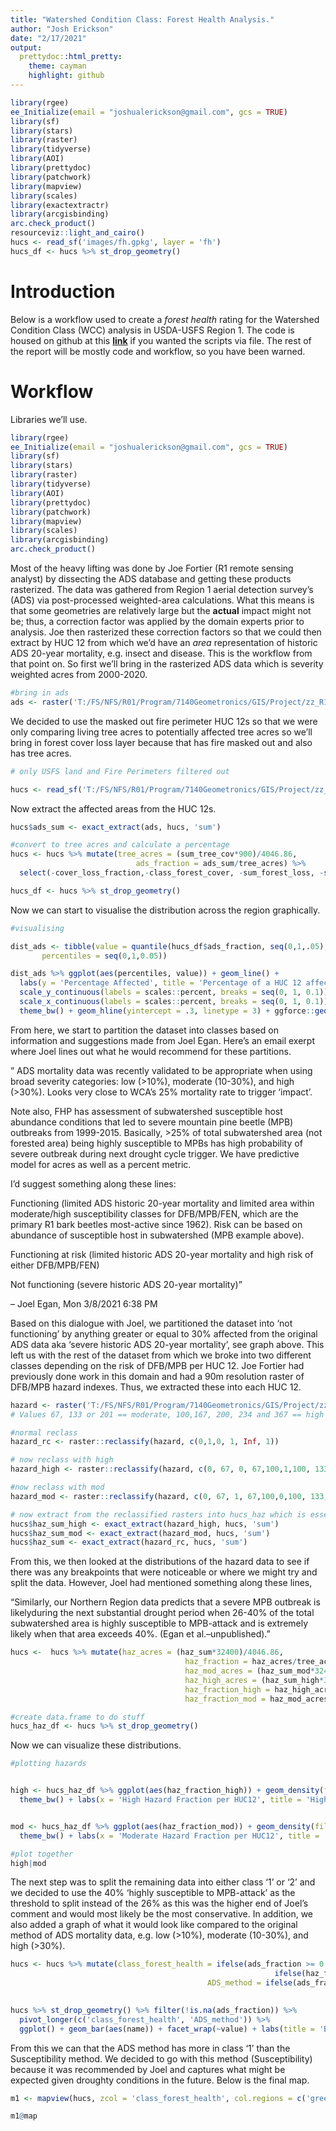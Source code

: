 ```yaml
---
title: "Watershed Condition Class: Forest Health Analysis."
author: "Josh Erickson"
date: "2/17/2021"
output:
  prettydoc::html_pretty:
    theme: cayman
    highlight: github
---
```


```r
library(rgee)
ee_Initialize(email = "joshualerickson@gmail.com", gcs = TRUE)
library(sf)
library(stars)
library(raster)
library(tidyverse)
library(AOI)
library(prettydoc)
library(patchwork)
library(mapview)
library(scales)
library(exactextractr)
library(arcgisbinding)
arc.check_product()
resourceviz::light_and_cairo()
hucs <- read_sf('images/fh.gpkg', layer = 'fh')
hucs_df <- hucs %>% st_drop_geometry()
```

# Introduction  

Below is a workflow used to create a *forest health* rating for the Watershed Condition Class (WCC) analysis in USDA-USFS Region 1. The code is housed on github at this [<b>link</b>](https://github.com/joshualerickson/insects_and_disease) if you wanted the scripts via file. The rest of the report will be mostly code and workflow, so you have been warned.


# Workflow

Libraries we'll use.
```r
library(rgee)
ee_Initialize(email = "joshualerickson@gmail.com", gcs = TRUE)
library(sf)
library(stars)
library(raster)
library(tidyverse)
library(AOI)
library(prettydoc)
library(patchwork)
library(mapview)
library(scales)
library(arcgisbinding)
arc.check_product()
```

Most of the heavy lifting was done by Joe Fortier (R1 remote sensing analyst) by dissecting the ADS database and getting these products rasterized. The data was gathered from Region 1 aerial detection survey's (ADS) via post-processed weighted-area calculations. What this means is that some geometries are relatively large but the **actual** impact might not be; thus, a correction factor was applied by the domain experts prior to analysis. Joe then rasterized these correction factors so that we could then extract by HUC 12 from which we'd have an *area* representation of historic ADS 20-year mortality, e.g. insect and disease. This is the workflow from that point on. So first we'll bring in the rasterized ADS data which is severity weighted acres from 2000-2020.

```r
#bring in ads
ads <- raster('T:/FS/NFS/R01/Program/7140Geometronics/GIS/Project/zz_R1WCC_Jan2021/Workspace/jfortier/ADS_2000_2020_SeverityWeightedAcres.tif')


```

We decided to use the masked out fire perimeter HUC 12s so that we were only comparing living tree acres to potentially affected tree acres so we'll bring in forest cover loss layer because that has fire masked out and also has tree acres.

```r
# only USFS land and Fire Perimeters filtered out

hucs <- read_sf('T:/FS/NFS/R01/Program/7140Geometronics/GIS/Project/zz_R1WCC_Jan2021/Data/Josh/josh_wcc.gdb', layer = 'forest_cover_analysis')

```

Now extract the affected areas from the HUC 12s.

```r

hucs$ads_sum <- exact_extract(ads, hucs, 'sum')

#convert to tree acres and calculate a percentage
hucs <- hucs %>% mutate(tree_acres = (sum_tree_cov*900)/4046.86,
                            ads_fraction = ads_sum/tree_acres) %>% 
  select(-cover_loss_fraction,-class_forest_cover, -sum_forest_loss, -sum_tree_cov)

hucs_df <- hucs %>% st_drop_geometry()
```

Now we can start to visualise the distribution across the region graphically.

```r
#visualising

dist_ads <- tibble(value = quantile(hucs_df$ads_fraction, seq(0,1,.05), na.rm = T),
       percentiles = seq(0,1,0.05))

dist_ads %>% ggplot(aes(percentiles, value)) + geom_line() +
  labs(y = 'Percentage Affected', title = 'Percentage of a HUC 12 affected by Insects and Disease', subtitle = 'Compared with percentiles') +
  scale_y_continuous(labels = scales::percent, breaks = seq(0, 1, 0.1)) +
  scale_x_continuous(labels = scales::percent, breaks = seq(0, 1, 0.1)) +
  theme_bw() + geom_hline(yintercept = .3, linetype = 3) + ggforce::geom_mark_hull(aes(.95,.3, description = 'This intersection shows that 95% of the HUC 12s are below a 30% affected value' ))
```

From here, we start to partition the dataset into classes based on information and suggestions made from Joel Egan. Here's an email exerpt where Joel lines out what he would recommend for these partitions.

"
ADS mortality data was recently validated to be appropriate when using broad severity categories:  low (>10%), moderate (10-30%), and high (>30%).  Looks very close to WCA’s 25% mortality rate to trigger ‘impact’.

Note also, FHP has assessment of subwatershed susceptible host abundance conditions that led to severe mountain pine beetle (MPB) outbreaks from 1999-2015.  Basically, >25% of total subwatershed area (not forested area) being highly susceptible to MPBs has high probability of severe outbreak during next drought cycle trigger. We have predictive model for acres as well as a percent metric. 

I’d suggest something along these lines:  

Functioning (limited ADS historic 20-year mortality and limited area within moderate/high susceptibility classes for DFB/MPB/FEN, which are the primary R1 bark beetles most-active since 1962).  Risk can be based on abundance of susceptible host in subwatershed (MPB example above). 

Functioning at risk (limited historic ADS 20-year mortality and high risk of either DFB/MPB/FEN)

Not functioning (severe historic ADS 20-year mortality)"

-- Joel Egan, Mon 3/8/2021 6:38 PM

Based on this dialogue with Joel, we partitioned the dataset into 'not functioning' by anything greater or equal to 30% affected from the original ADS data aka 'severe historic ADS 20-year mortality', see graph above. This left us with the rest of the dataset from which we broke into two different classes depending on the risk of DFB/MPB per HUC 12. Joe Fortier had previously done work in this domain and had a 90m resolution raster of DFB/MPB hazard indexes. Thus, we extracted these into each HUC 12.

```r
hazard <- raster('T:/FS/NFS/R01/Program/7140Geometronics/GIS/Project/zz_R1WCC_Jan2021/Workspace/jfortier/Regional_InsectHazard_SUM.tif')
# Values 67, 133 or 201 == moderate, 100,167, 200, 234 and 367 == high

#normal reclass
hazard_rc <- raster::reclassify(hazard, c(0,1,0, 1, Inf, 1))

# now reclass with high
hazard_high <- raster::reclassify(hazard, c(0, 67, 0, 67,100,1,100, 133, 0, 133, 200, 1, 200,201, 0, 201, 255, 1))

#now reclass with mod
hazard_mod <- raster::reclassify(hazard, c(0, 67, 1, 67,100,0,100, 133, 1, 133, 200, 0, 200,201, 1, 201, 255, 0))

# now extract from the reclassified rasters into hucs_haz which is essentially hucs...
hucs$haz_sum_high <- exact_extract(hazard_high, hucs, 'sum')
hucs$haz_sum_mod <- exact_extract(hazard_mod, hucs, 'sum')
hucs$haz_sum <- exact_extract(hazard_rc, hucs, 'sum')

```

From this, we then looked at the distributions of the hazard data to see if there was any breakpoints that were noticeable or where we might try and split the data. However, Joel had mentioned something along these lines, 

"Similarly, our Northern Region data predicts that a severe MPB outbreak is likelyduring the next substantial drought period when 26-40% of the total subwatershed area is highly susceptible to MPB-attack and is extremely likely when that area exceeds 40%. (Egan et al.–unpublished)."

```r
hucs <-  hucs %>% mutate(haz_acres = (haz_sum*32400)/4046.86,
                                       haz_fraction = haz_acres/tree_acres,
                                       haz_mod_acres = (haz_sum_mod*32400)/4046.86,
                                       haz_high_acres = (haz_sum_high*32400)/4046.86,
                                       haz_fraction_high = haz_high_acres/tree_acres,
                                       haz_fraction_mod = haz_mod_acres/tree_acres)

#create data.frame to do stuff
hucs_haz_df <- hucs %>% st_drop_geometry()
```

Now we can visualize these distributions.

```r

#plotting hazards


high <- hucs_haz_df %>% ggplot(aes(haz_fraction_high)) + geom_density(fill = 'blue') + 
  theme_bw() + labs(x = 'High Hazard Fraction per HUC12', title = 'High Severity')


mod <- hucs_haz_df %>% ggplot(aes(haz_fraction_mod)) + geom_density(fill = 'blue') + 
  theme_bw() + labs(x = 'Moderate Hazard Fraction per HUC12', title = 'Moderate Severity')

#plot together
high|mod
```

The next step was to split the remaining data into either class '1' or '2' and we decided to use the 40% 'highly susceptible to MPB-attack' as the threshold to split instead of the 26% as this was the higher end of Joel's comment and would most likely be the most conservative. In addition, we also added a graph of what it would look like compared to the original method of ADS mortality data, e.g. low (>10%), moderate (10-30%), and high (>30%).

```r
hucs <- hucs %>% mutate(class_forest_health = ifelse(ads_fraction >= 0.30, '3',
                                                           ifelse(haz_fraction_high < 0.40, '1', '2')),
                                            ADS_method = ifelse(ads_fraction >= 0.30, '3',
                                                                       ifelse(ads_fraction < 0.10, '1', '2')))

hucs %>% st_drop_geometry() %>% filter(!is.na(ads_fraction)) %>% 
  pivot_longer(c('class_forest_health', 'ADS_method')) %>%
  ggplot() + geom_bar(aes(name)) + facet_wrap(~value) + labs(title = 'Bar plot showing difference in count between ADS method and Susceptibility method')
```

From this we can that the ADS method has more in class '1' than the Susceptibility method. We decided to go with this method (Susceptibility) because it was recommended by Joel and captures what might be expected given droughty conditions in the future. Below is the final map.

```r
m1 <- mapview(hucs, zcol = 'class_forest_health', col.regions = c('green', 'yellow', 'red'))

m1@map
```

